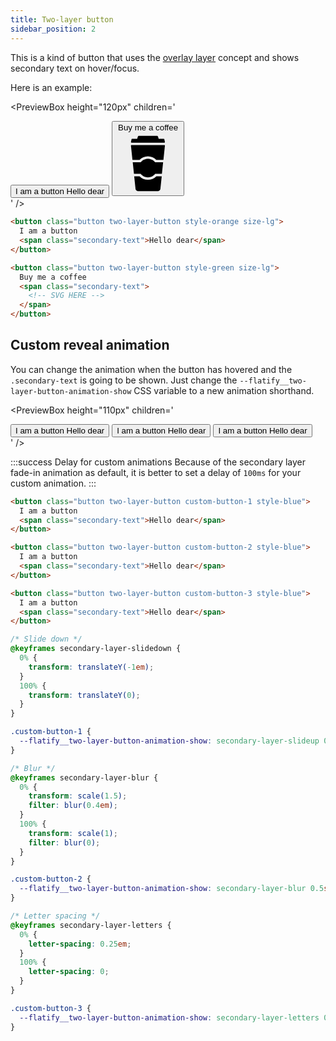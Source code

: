 ```yaml
---
title: Two-layer button
sidebar_position: 2
---
```



This is a kind of button that uses the [overlay layer](/docs/helpers/overlay-layer) concept and shows secondary text on hover/focus.

Here is an example:

<PreviewBox
  height="120px"
  children='
<!DOCTYPE html>
<html lang="en">
	<head>
		<meta charset="UTF-8" />
		<meta http-equiv="X-UA-Compatible" content="IE=edge" />
		<meta name="viewport" content="width=device-width, initial-scale=1.0" />
		<link rel="stylesheet" href="https://raw.githack.com/amir2mi/FlatifyCSS/master/dist/css/flatify-min.css" />
		<title>Two layers button</title>
	</head>
	<body>
    <div class="flex-center" style="flex-wrap: wrap">
			<button class="button two-layer-button style-orange size-lg">
        I am a button
        <span class="secondary-text">Hello dear</span>
      </button>
      <button class="button two-layer-button style-green size-lg">
          Buy me a coffee
          <span class="secondary-text">
            <svg xmlns="http://www.w3.org/2000/svg" viewBox="50 -20 600 600">
              <path d="M350 437.36c-30.801 0-59.359-12.32-80.641-34.16h-51.52l12.879 123.2c1.121 11.199 10.641 19.602 21.84 19.602h195.44c11.199 0 20.719-8.398 21.84-19.602l12.879-123.2h-51.52c-21.84 21.84-50.398 34.16-81.199 34.16zM509.04 103.04H190.96c-2.8 0-4.48 2.238-4.48 5.04l14.559 137.76h68.32c21.28-21.84 49.84-34.16 80.64-34.16s59.36 12.32 80.642 34.16h68.32l14.559-137.76c0-2.798-1.68-5.04-4.481-5.04zM191.52 80.078h317.52c2.8 0 5.04-2.8 4.48-5.04l-6.16-29.12c-.558-2.238-2.238-3.36-4.48-3.36h-49.281L446.88 21.84c-1.68-4.481-5.602-7.84-10.641-7.84h-172.48c-4.48 0-8.96 2.8-10.641 7.84l-6.719 20.719h-49.28c-2.24 0-3.923 1.68-4.481 3.359l-6.16 29.12c.003 2.243 2.242 5.04 5.043 5.04z"></path>
              <path d="M350 235.2c-28.559 0-53.762 13.441-70 34.16h-76.16l11.762 110.32H280c16.238 20.719 42 34.16 70 34.16 28.559 0 53.762-13.441 70-34.16h64.398l11.762-110.32H420c-16.238-20.719-41.441-34.16-70-34.16z"></path>
            </svg>
          </span>
      </button>
		</div>
	</body>
</html>
'
/>

```html title="index.html"
<button class="button two-layer-button style-orange size-lg">
  I am a button
  <span class="secondary-text">Hello dear</span>
</button>

<button class="button two-layer-button style-green size-lg">
  Buy me a coffee
  <span class="secondary-text">
    <!-- SVG HERE -->
  </span>
</button>
```

## Custom reveal animation

You can change the animation when the button has hovered and the `.secondary-text` is going to be shown. Just change the `--flatify__two-layer-button-animation-show` CSS variable to a new animation shorthand.

<PreviewBox
  height="110px"
  children='
<!DOCTYPE html>
<html lang="en">
	<head>
		<meta charset="UTF-8" />
		<meta http-equiv="X-UA-Compatible" content="IE=edge" />
		<meta name="viewport" content="width=device-width, initial-scale=1.0" />
		<link rel="stylesheet" href="https://raw.githack.com/amir2mi/FlatifyCSS/master/dist/css/flatify-min.css" />
		<title>Two layers button</title>
	</head>
    <style>
        @keyframes secondary-layer-slidedown {
            0%{
                transform: translateY(-1em)
            }
            100%{
                transform: translateY(0)
            }
        }
        .custom-button-1{
            --flatify__two-layer-button-animation-show: secondary-layer-slidedown 0.3s 0.1s ease;
        }
        @keyframes secondary-layer-blur {
            0%{
                transform: scale(1.5);
                filter: blur(0.4em);
            }
            100%{
                transform: scale(1);
                filter: blur(0);
            }
        }
        .custom-button-2{
            --flatify__two-layer-button-animation-show: secondary-layer-blur 0.5s 0.1s ease;
        }
        @keyframes secondary-layer-letters {
            0%{
                letter-spacing: 0.25em;
            }
            100%{
                 letter-spacing: 0;
            }
        }
        .custom-button-3{
            --flatify__two-layer-button-animation-show: secondary-layer-letters 0.3s 0.1s ease;
        }
    </style>
	<body>
      <div class="flex-center" style="flex-wrap: wrap">
			  <button class="button two-layer-button custom-button-1 style-blue">
          I am a button
          <span class="secondary-text">Hello dear</span>
        </button>
        <button class="button two-layer-button custom-button-2 style-blue">
            I am a button
            <span class="secondary-text">Hello dear</span>
        </button>
        <button class="button two-layer-button custom-button-3 style-blue">
            I am a button
            <span class="secondary-text">Hello dear</span>
        </button>
		</div>
	</body>
</html>
'
/>

:::success Delay for custom animations
Because of the secondary layer fade-in animation as default, it is better to set a delay of `100ms` for your custom animation.
:::

```html title="index.html"
<button class="button two-layer-button custom-button-1 style-blue">
  I am a button
  <span class="secondary-text">Hello dear</span>
</button>

<button class="button two-layer-button custom-button-2 style-blue">
  I am a button
  <span class="secondary-text">Hello dear</span>
</button>

<button class="button two-layer-button custom-button-3 style-blue">
  I am a button
  <span class="secondary-text">Hello dear</span>
</button>
```

```css title="style.css"
/* Slide down */
@keyframes secondary-layer-slidedown {
  0% {
    transform: translateY(-1em);
  }
  100% {
    transform: translateY(0);
  }
}

.custom-button-1 {
  --flatify__two-layer-button-animation-show: secondary-layer-slideup 0.3s 0.1s ease;
}

/* Blur */
@keyframes secondary-layer-blur {
  0% {
    transform: scale(1.5);
    filter: blur(0.4em);
  }
  100% {
    transform: scale(1);
    filter: blur(0);
  }
}

.custom-button-2 {
  --flatify__two-layer-button-animation-show: secondary-layer-blur 0.5s 0.1s ease;
}

/* Letter spacing */
@keyframes secondary-layer-letters {
  0% {
    letter-spacing: 0.25em;
  }
  100% {
    letter-spacing: 0;
  }
}

.custom-button-3 {
  --flatify__two-layer-button-animation-show: secondary-layer-letters 0.3s 0.1s ease;
}
```
